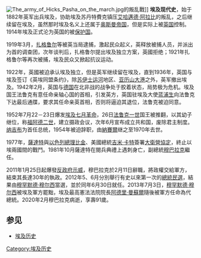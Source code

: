 {{noteTA
|1=zh-cn:萨达特;zh-tw:沙達特;zh-hk:沙達;
|2=zh-cn:扎格鲁尔;zh-tw:柴魯爾
}}
[[File:The_army_of_Hicks_Pasha_on_the_march.jpg|thumb]]的叛乱戰]]
'''埃及现代史'''，始于1882年英军出兵埃及，协助埃及苏丹特費克镇压[[艾哈邁德·阿拉比|艾哈邁德·阿拉比]]的叛乱，之后继续留在埃及，虽然那时埃及名义上还属于[[奥斯曼帝国|奥斯曼帝国]]，但是实际上被[[英国|英国]]控制。1914年埃及正式沦为英国的被[[保护国|保护国]]。

1919年3月，[[扎格鲁尔|扎格鲁尔]]等被英当局逮捕，激起民众起义，英释放被捕人员，并派出{{le|米尔纳|Alfred Milner, 1st Viscount Milner}}为首的调查团，次年谈判后，扎格鲁尔提出埃及独立方案，英國拒绝；1921年扎格鲁尔等再次被捕，埃及民众又掀起抗议运动。

1922年，英國被迫承认埃及独立，但是英军继续留在埃及，直到1936年，英国与埃及签订《英埃同盟条约》，除[[苏伊士运河|苏伊士运河]]地区、[[亚历山大港|亚历山大港]]之外，英军撤出埃及。1942年2月，英国与[[德国|德国]]在北非战的战争处于胶着状态，局势极为危机。埃及国王法鲁克有意任命亲轴心国的首相，引发英方{{le|派兵包围法鲁克一世所在宫殿|Abdeen Palace incident of 1942}}，英国驻埃及大使[[蓝浦生|蓝浦生]]向法鲁克下达最后通牒，要求其任命亲英首相，否则将逼迫其退位，法鲁克被迫同意。

1952年7月22－23日爆发[[埃及七月革命|埃及七月革命]]，26日[[法鲁克一世|法鲁克一世]]国王被推翻，以其幼子继位，称[[福阿德二世|福阿德二世]]，建立摄政会议，次年6月宣布成立共和国，废除君主制度。[[穆罕默德·納吉布|纳吉布]]为首任总统，1954年被迫辞职，由[[納賽爾|納賽爾]]继之至1970年去世。

1977年，[[薩達特|薩達特]]與[[以色列總理|以色列總理]][[比金|比金]]、美國總統[[吉米·卡特|吉米·卡特]]簽署[[大衛營協定|大衛營協定]]，終止以埃兩國間的戰鬥。1981年10月薩達特在閱兵典禮上遇刺身亡，副總統[[穆巴拉克|穆巴拉克]]繼任。

2011年1月25日起爆發[[2011年埃及革命|反政府示威]]，穆巴拉克於2月11日辭職，將政權交給軍方，結束其長達30年的執政。2012年5、6月分別舉行有史以來第一次的[[2012年埃及總統選舉|總統民選]]，結果由[[穆罕默德·穆尔西|穆罕默德·穆尔西]]當選，並於同年6月30日就任。2013年7月3日，[[穆罕默德·穆尔西|穆罕默德·穆尔西]]被埃及軍方罷黜，埃及最高憲法法院院長[[阿德里·曼蘇爾|阿德里·曼蘇爾]]隨後被軍方任命為代總統。2020年2月穆巴拉克病逝，享壽91歲。

== 参见 ==
* [[埃及历史|埃及历史]]

[[Category:埃及历史|Category:埃及历史]]